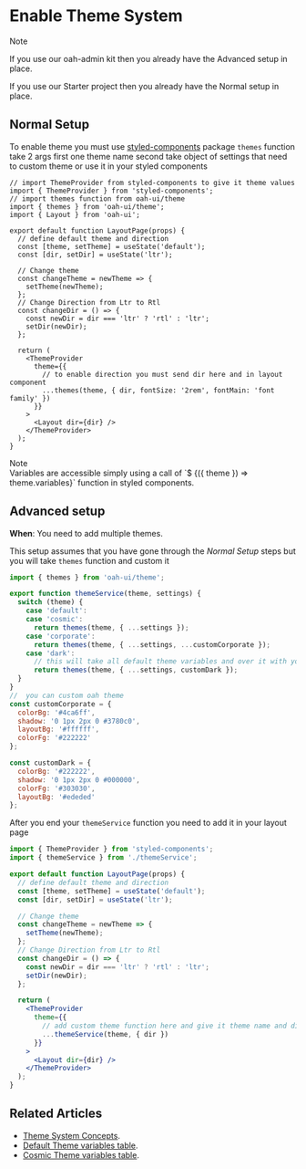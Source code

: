 
# Enable Theme System

<div class="note note-info">
  <div class="note-title">Note</div>
  <div class="note-body">
    <p>
      If you use our
      <Link to="/guides/install-based-on-starter-kit"> oah-admin kit </Link>
      then you already have the Advanced setup in place.
    </p>
    <p>
      If you use our
      <Link to="/guides/start-new-project"> Starter project </Link>
      then you already have the Normal setup in place.
    </p>
  </div>
</div>

## Normal Setup

To enable theme you must use [styled-components](https://www.styled-components.com/docs) package
`themes` function take 2 args first one theme name second take object of settings that need to custom theme or use it in your styled components

```jsx{2,4,25-26}
// import ThemeProvider from styled-components to give it theme values
import { ThemeProvider } from 'styled-components';
// import themes function from oah-ui/theme
import { themes } from 'oah-ui/theme';
import { Layout } from 'oah-ui';

export default function LayoutPage(props) {
  // define default theme and direction
  const [theme, setTheme] = useState('default');
  const [dir, setDir] = useState('ltr');

  // Change theme
  const changeTheme = newTheme => {
    setTheme(newTheme);
  };
  // Change Direction from Ltr to Rtl
  const changeDir = () => {
    const newDir = dir === 'ltr' ? 'rtl' : 'ltr';
    setDir(newDir);
  };

  return (
    <ThemeProvider
      theme={{
        // to enable direction you must send dir here and in layout component
        ...themes(theme, { dir, fontSize: '2rem', fontMain: 'font family' })
      }}
    >
      <Layout dir={dir} />
    </ThemeProvider>
  );
}
```

<div class="note note-info section-end">
  <div class="note-title">Note</div>
  <div class="note-body">
    Variables are accessible simply using a call of `$
    {({ theme }) => theme.variables}` function in styled components.
  </div>
</div>

## Advanced setup

**When**: You need to add multiple themes.

This setup assumes that you have gone through the _Normal Setup_ steps but you will take `themes` function and custom it

```js
import { themes } from 'oah-ui/theme';

export function themeService(theme, settings) {
  switch (theme) {
    case 'default':
    case 'cosmic':
      return themes(theme, { ...settings });
    case 'corporate':
      return themes(theme, { ...settings, ...customCorporate });
    case 'dark':
      // this will take all default theme variables and over it with your custom variables
      return themes(theme, { ...settings, customDark });
  }
}
//  you can custom oah theme
const customCorporate = {
  colorBg: '#4ca6ff',
  shadow: '0 1px 2px 0 #3780c0',
  layoutBg: '#ffffff',
  colorFg: '#222222'
};

const customDark = {
  colorBg: '#222222',
  shadow: '0 1px 2px 0 #000000',
  colorFg: '#303030',
  layoutBg: '#ededed'
};
```

After you end your `themeService` function you need to add it in your layout page

```jsx
import { ThemeProvider } from 'styled-components';
import { themeService } from './themeService';

export default function LayoutPage(props) {
  // define default theme and direction
  const [theme, setTheme] = useState('default');
  const [dir, setDir] = useState('ltr');

  // Change theme
  const changeTheme = newTheme => {
    setTheme(newTheme);
  };
  // Change Direction from Ltr to Rtl
  const changeDir = () => {
    const newDir = dir === 'ltr' ? 'rtl' : 'ltr';
    setDir(newDir);
  };

  return (
    <ThemeProvider
      theme={{
        // add custom theme function here and give it theme name and dirction value
        ...themeService(theme, { dir })
      }}
    >
      <Layout dir={dir} />
    </ThemeProvider>
  );
}
```

## Related Articles

- [Theme System Concepts](/guides/theme-system).
- [Default Theme variables table](/themes/default).
- [Cosmic Theme variables table](/themes/cosmic).
